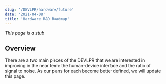 ```yaml
---
slug: '/DEVLPR/hardware/future'
date: '2021-04-08'
title: 'Hardware R&D Roadmap'
---
```

*This page is a stub*
## Overview
There are a two main pieces of the DEVLPR that we are interested in improving in the near term: the human-device interface and the ratio of signal to noise. As our plans for each become better defined, we will update this page.
